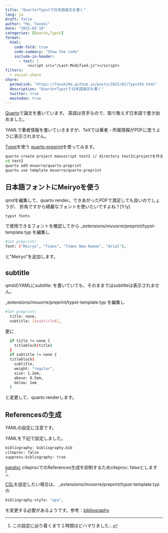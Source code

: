 ```yaml
---
title: "Quarto+Typstで日本語論文を書く"
lang: ja
draft: false
author: "Ma, Tanuki"
date: "2025-02-18"
categories: [Quarto,Typst]
format:
  html:
    code-fold: true
    code-summary: "Show the code"
    include-in-header: 
      - text: |
          <script src="/Last-Modified.js"></script>
filters:
  - social-share
share:
  permalink: "https://TanukiMa.github.io/posts/2025/02/Typst01.html"
  description: "Quarto+Typstで日本語論文を書く"
  twitter: true
  mastodon: true
---
```

[Quarto](https://quarto.org/)で論文を書いています。
英語は苦手なので、取り敢えず日本語で書き始めました。

YAMLで著者情報を書いていきますが、TeXでは著者・所属情報がPDFに思うように表示されません。

[Typst](https://typst.app/)を使う
[quarto-preprint](https://github.com/mvuorre/quarto-preprint)を使ってみます。

```.bash
quarto create project manuscript test2 // directory test2にprojectを作る
cd test2
quarto add mvuorre/quarto-preprint
quarto use template mvuorre/quarto-preprint
```

## 日本語フォントにMeiryoを使う

qmdを編集して、quarto render。できあがったPDFで満足しても良いのでしょうが、
折角ですから綺麗なフォントを使いたいですよね？[Y/y]

```.bash
typst fonts
````
で使用できるフォントを確認してから
_extensions/mvuorre/preprint/typst-template.typ
を編集し
```.bash
#let preprint(
font: ("Meiryo", "Times", "Times New Roman", "Arial"),
```
と"Meiryo"を追加します。

## subtitle
qmdのYAMLにsubtitle: を書いていても、そのままではsubtitleは表示されません。

_extensions/mvuorre/preprint/typst-template.typ 
を編集し
```.bash
#let preprint(
  title: none,
  subtitle: [$subtitle$],
```
更に
```.bash
  if title != none {
    titleblock(title)
  }
  if subtitle != none {
  titleblock(
    subtitle,
    weight: "regular",
    size: 1.2em,
    above: 0.5em,
    below: 1em
  )
```
と変更して、quarto renderします。

## Referencesの生成
YAMLの設定に注意です。

YAMLを下記で設定しました。
```.bash
bibliography: bibliography.bib
citeproc: false
suppress-bibliography: true
```
[pandoc](https://pandoc.org/) citeprocでのReferences生成を抑制するためciteproc: falseとします[^longnote1]。

[^longnote1]: この設定に辿り着くまで１時間ほどハマりました...


[CSL](https://citationstyles.org)を設定したい場合は、
_extensions/mvuorre/preprint/typst-template.typの
```.bash
bibliography-style: "apa",
```
を変更する必要があるようです。参考：[bibliography](https://typst.app/docs/reference/model/bibliography/)
